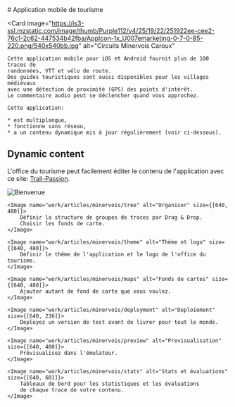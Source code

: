 
<div>
# Application mobile de tourisme

<Card 
    image="https://is3-ssl.mzstatic.com/image/thumb/Purple112/v4/25/19/22/251922ee-cee2-76c1-2c62-447534b42fba/AppIcon-1x_U007emarketing-0-7-0-85-220.png/540x540bb.jpg"
    alt="Circuits Minervois Caroux"
>
    Cette application mobile pour iOS et Android fournit plus de 100 traces de
    randonnées, VTT et vélo de route.
    Des guides touristiques sont aussi disponibles pour les villages médiévaux
    avec une détection de proximité (GPS) des points d'intérêt.
    Le commentaire audio peut se déclencher quand vous approchez.

    Cette application:

    * est multiplangue,
    * fonctionne sans réseau,
    * a un contenu dynamique mis à jour régulièrement (voir ci-dessous).

</Card>

<Flex>
    <GooglePlayLink id="com.trailpassionwebguide.app3" />
    <AppleStoreLink id="circuits-minervois-caroux/id1557437521" />
</Flex>

## Dynamic content

L'office du tourisme peut facilement éditer le contenu de l'application avec
ce site:
[Trail-Passion](https://trail-passion.net/tour).

<Flex>
    <Image name="work/articles/minervois/welcome" alt="Bienvenue" size={[640, 480]}/>

    <Image name="work/articles/minervois/tree" alt="Organiser" size={[640, 480]}>
        Définir la structure de groupes de traces par Drag & Drop.
        Choisir les fonds de carte.
    </Image>

    <Image name="work/articles/minervois/theme" alt="Thême et logo" size={[640, 480]}>
        Définir le thême de l'application et le logo de l'office du tourisme.
    </Image>

    <Image name="work/articles/minervois/maps" alt="Fonds de cartes" size={[640, 480]}>
        Ajouter autant de fond de carte que vous voulez.
    </Image>

    <Image name="work/articles/minervois/deployment" alt="Deploiement" size={[640, 236]}>
        Deployez un version de test avant de livrer pour tout le monde.
    </Image>

    <Image name="work/articles/minervois/preview" alt="Previsualisation" size={[640, 480]}>
        Prévisualisez dans l'émulateur.
    </Image>

    <Image name="work/articles/minervois/stats" alt="Stats et évaluations" size={[640, 601]}>
        Tableaux de bord pour les statistiques et les évaluations
        de chaque trace de votre contenu.
    </Image>

</Flex>
</div>
